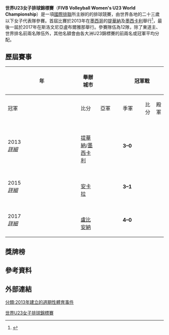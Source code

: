{{Infobox sports league
| logo = 
| pixels = 
| caption = 
| sport = [[排球|排球]]
| founded = 2013年
| inaugural  = 2013年
| teams  = 12
| continent = 
| champion = {{vbw|TUR}} (2017年)
| most_champs = {{vbw|BRA}}<br>{{vbw|CHN}}<br>{{vbw|TUR}} (1次)
| singles = 
| TV = 
| current_season = 
| website =
}}
'''世界U23女子排球錦標賽'''（'''FIVB Volleyball Women's U23 World Championship'''）是一項[[國際排聯|國際排聯]]所主辦的的排球競賽，由世界各地的二十三歲以下女子代表隊參賽。首屆比賽於2013年在[[墨西哥|墨西哥]]的[[提華納|提華納]]及[[墨西卡利|墨西卡利]]舉行<ref>{{cite web|url=http://www.fivb.org/viewPressRelease.asp?No=42025&Language=en|title=Inaugural U23 Volleyball World Champs 50 days away|publisher=FIVB|location=|date=2013-08-15|accessdate=2013-10-10|archive-date=2017-08-21|archive-url=https://web.archive.org/web/20170821045637/http://www.fivb.org/viewPressRelease.asp?No=42025&Language=en|dead-url=no}}</ref>，最後一屆於2017年在斯洛文尼亞盧布爾雅那舉行。參賽隊伍為12隊，除了東道主、世界排名前兩名隊伍外，其他名額會由各大洲U23錦標賽的前兩名或冠軍平均分配。

== 歷屆賽事 ==
{| class="wikitable" style="font-size:90%; width: 98%; text-align: center;"
|- bgcolor=#C1D8FF
!rowspan=2 width=5%|年
!rowspan=2 width=13%|舉辦城市
!width=1% rowspan=19 bgcolor=ffffff|
!colspan=3|冠軍戰
!width=1% rowspan=19 bgcolor=ffffff|
!colspan=3|季軍戰
|- bgcolor=#EFEFEF
!width=15%|冠軍
!width=9%|比分
!width=15%|亞軍
!width=15%|季軍
!width=9%|比分
!width=15%|殿軍
|-bgcolor=#D0E7FF
|2013<br />''[[2013年世界U23女子排球錦標賽|詳細]]''
|{{flagicon|Mexico}}<br />[[提華納|提華納]]/[[墨西卡利|墨西卡利]]
|'''{{vbw-big|CHN}}'''
|'''3–0'''
|{{vbw-big|DOM}}
|{{vbw-big|JPN}}
|'''3–1'''
|{{vbw-big|USA}}
|-
|2015<br />''[[2015年世界U23女子排球錦標賽|詳細]]''
|{{flagicon|TUR}}<br>[[安卡拉|安卡拉]]
|'''{{vbw-big|BRA}}'''
|'''3–1'''
|{{vbw-big|TUR}}
|{{vbw-big|DOM}}
|'''3–2'''
|{{vbw-big|JPN}}
|-bgcolor=#D0E7FF
|2017<br />''[[2017年世界U23女子排球錦標賽|詳細]]''
|{{flagicon|SLO}}<br>[[盧比安納|盧比安納]]
|'''{{vbw-big|TUR}}'''
|'''4–0'''
|{{vbw-big|SLO}}
|{{vbw-big|BUL}}
|'''4–2'''
|{{vbw-big|DOM}}
|}

==獎牌榜==
{{Medals table
 | caption        = 
 | host           = 
 | flag_template  = 
 | event          = 
 | team           = 
 | gold_TUR = 1 | silver_TUR = 1 | bronze_TUR = 0 | name_TUR = {{vbwu|23|TUR}}
 | gold_BRA = 1 | silver_BRA = 0 | bronze_BRA = 0 | name_BRA = {{vbwu|23|BRA}}
 | gold_CHN = 1 | silver_CHN = 0 | bronze_CHN = 0 | name_CHN = {{vbwu|23|CHN}}
 | gold_DOM = 0 | silver_DOM = 1 | bronze_DOM = 1 | name_DOM = {{vbwu|23|DOM}}
 | gold_SLO = 0 | silver_SLO = 1 | bronze_SLO = 0 | name_SLO = {{vbw|SLO}}
 | gold_BUL = 0 | silver_BUL = 0 | bronze_BUL = 1 | name_BUL = {{vbwu|23|BUL}}
 | gold_JPN = 0 | silver_JPN = 0 | bronze_JPN = 1 | name_JPN = {{vbwu|23|JPN}}
}}

== 參考資料 ==
{{reflist}}

== 外部連結 ==

{{國際排球}}
{{世界U23排球錦標賽}}

[[Category:世界U23女子排球錦標賽|]]
[[分類:2013年建立的週期性體育事件|分類:2013年建立的週期性體育事件]]